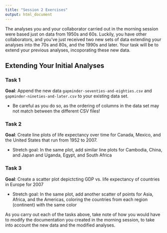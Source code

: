 ```yaml
---
title: "Session 2 Exercises"
output: html_document
---
```


The analyses you and your collaborator carried out in the morning session were based just on data from 1950s and 60s. Luckily, you have other collaborators, and you've just received two new sets of data extending your analyses into the 70s and 80s, and the 1990s and later.   Your task will be to extend your previous analyses, incoporating these new data.

## Extending Your Initial Analyses 

### Task 1 

**Goal**: Append the new data `gapminder-seventies-and-eighties.csv` and `gapminder-nineties-and-later.csv` to your existing data set.  

  * Be careful as you do so, as the ordering of columns in the data set may not match between the different CSV files!

### Task 2

**Goal**:  Create line plots of life expectancy over time for Canada, Mexico, and the United States that run from 1952 to 2007.
  
  * Stretch goal:  In the same plot, add similar line plots for Cambodia, China, and Japan and Uganda, Egypt, and South Africa


### Task 3

**Goal**: Create a scatter plot depictcting GDP vs. life expectancy of countries in Europe for 2007

  * Stretch goal: In the same plot, add another scatter of points for Asia, Africa, and the Americas, coloring the countries from each region (continent) with the same color

As you carry out each of the tasks above, take note of how you would have to modify the documentation you created in the morning session, to take into account the new data and the modified analyses.





